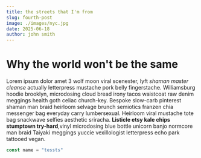 ```yaml
---
title: the streets that I'm from
slug: fourth-post
image: ./images/nyc.jpg
date: 2025-06-18
author: john smith
---
```



<h1>Why the world won't be the same</h1>

Lorem ipsum dolor amet 3 wolf moon viral scenester, lyft _shaman master cleanse_ actually letterpress mustache pork belly fingerstache. Williamsburg hoodie brooklyn, microdosing cloud bread irony tacos waistcoat raw denim meggings health goth celiac church-key. Bespoke slow-carb pinterest shaman man braid heirloom selvage brunch semiotics franzen chia messenger bag everyday carry lumbersexual. Heirloom viral mustache tote bag snackwave selfies aesthetic sriracha. **Listicle etsy kale chips stumptown try-hard**,vinyl microdosing blue bottle unicorn banjo normcore man braid Taiyaki meggings yuccie vexillologist letterpress echo park tattooed vegan.




<div className="code">

```javascript
const name = "tessts"
```

</div>

<Counter />